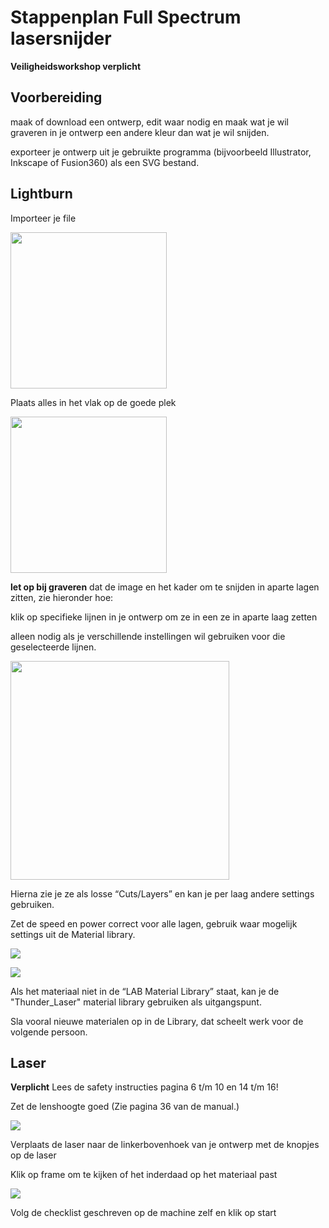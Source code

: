 
# Stappenplan Full Spectrum lasersnijder

<Callout type="warning">**Veiligheidsworkshop verplicht**</Callout>

## Voorbereiding

maak of download een ontwerp, edit waar nodig en maak wat je wil graveren in je ontwerp een andere kleur dan wat je wil snijden.

exporteer je ontwerp uit je gebruikte programma (bijvoorbeeld Illustrator, Inkscape of Fusion360) als een SVG bestand.

## Lightburn

Importeer je file

<img src="/assets/lasersnijder/lasersnijden-01.jpg" width="250">

Plaats alles in het vlak op de goede plek

<img src="/assets/lasersnijder/lasersnijden-02.jpg" width="250">

<Callout type="info">

**let op bij graveren** dat de image en het kader om te snijden in aparte lagen zitten, zie hieronder hoe:

</Callout>

klik op specifieke lijnen in je ontwerp om ze in een ze in aparte laag zetten 

alleen nodig als je verschillende instellingen wil gebruiken voor die geselecteerde lijnen.


<img src="/assets/lasersnijder/lasersnijden-03.jpg" width="350">

Hierna zie je ze als losse “Cuts/Layers” en kan je per laag andere settings gebruiken.

Zet de speed en power correct voor alle lagen, gebruik waar mogelijk settings uit de Material library.

![](/assets/lasersnijder/lasersnijden-04.jpg)

![](/assets/lasersnijder/lasersnijden-05.jpg)

Als het materiaal niet in de “LAB Material Library” staat, kan je de "Thunder_Laser" material library gebruiken als uitgangspunt.

<Callout type="info">

Sla vooral nieuwe materialen op in de Library, dat scheelt werk voor de volgende persoon.

</Callout>

## Laser

<Callout type="error" emoji="🚨">

  **Verplicht** Lees de safety instructies pagina 6 t/m 10 en 14 t/m 16!

</Callout>

Zet de lenshoogte goed (Zie pagina 36 van de manual.)

![](/assets/lasersnijder/lasersnijden-06.jpg)

Verplaats de laser naar de linkerbovenhoek van je ontwerp met de knopjes op de laser

Klik op frame om te kijken of het inderdaad op het materiaal past

![](/assets/lasersnijder/lasersnijden-07.jpg)

Volg de checklist geschreven op de machine zelf en klik op start
